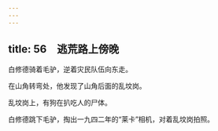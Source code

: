```yaml
---
---
---
```

title: 56　逃荒路上傍晚
---




白修德骑着毛驴，逆着灾民队伍向东走。

在山角转弯处，他发现了山角后面的乱坟岗。

乱坟岗上，有狗在扒吃人的尸体。

白修德跳下毛驴，掏出一九四二年的“莱卡”相机，对着乱坟岗拍照。